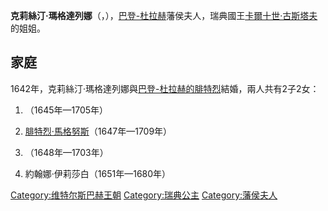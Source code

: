 {{Multiple issues|
{{Expand language|1=en|time=2020-12-21T11:04:28+00:00}}
{{Unreferenced|time=2020-12-21T11:04:28+00:00}}
}}
{{Infobox noble
| name        = 克莉絲汀·瑪格達列娜
| image       = Christina Magdalene of Sweden c 1660 by unknown.jpg
| birth_date  = {{birth date|1616|5|27|df=y}}
| birth_place = [[尼雪平|尼雪平]]
| death_date  = {{death date and age|1662|8|14|1616|5|27|df=y}}
| death_place = [[卡爾斯魯厄|卡爾斯魯厄]]
| noble family= [[維特爾斯巴赫王朝|維特爾斯巴赫王朝]]
| father      = [[約翰·卡西米爾_(普法爾茨-茨魏布呂肯-克萊堡)|約翰·卡西米爾]]
| mother      = [[卡塔里娜·瓦薩|卡塔里娜·瓦薩]]
}}
'''克莉絲汀·瑪格達列娜'''（{{lang-de|Christine Magdalena}}，{{bd|1616年|5月27日|1662年|8月14日}}），[[巴登藩侯國|巴登-杜拉赫]]藩侯夫人，瑞典國王[[卡爾十世·古斯塔夫|卡爾十世·古斯塔夫]]的姐姐。

== 家庭 ==
1642年，克莉絲汀·瑪格達列娜與[[腓特烈六世_(巴登-杜拉赫)|巴登-杜拉赫的腓特烈]]結婚，兩人共有2子2女：
# {{le|巴登-杜拉赫的克莉絲汀|Christine of Baden-Durlach|克莉絲汀}}（1645年—1705年）
# [[弗里德里希七世·马格努斯_(巴登-杜拉赫)|腓特烈·馬格努斯]]（1647年—1709年）
# {{le|卡爾·古斯塔夫 (巴登-杜拉赫)|Charles Gustav of Baden-Durlach|卡爾·古斯塔夫}}（1648年—1703年）
# 約翰娜·伊莉莎白（1651年—1680年）

[[Category:维特尔斯巴赫王朝|Category:维特尔斯巴赫王朝]]
[[Category:瑞典公主|Category:瑞典公主]]
[[Category:藩侯夫人|Category:藩侯夫人]]
